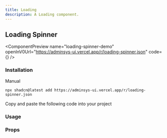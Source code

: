 ```yaml
---
title: Loading
description: A Loading component.
---
```


## Loading Spinner

<ComponentPreview
  name="loading-spinner-demo"
  openInV0Url="https://adminsys-ui.vercel.app/r/loading-spinner.json"
  code={<ComponentSource name="loading-spinner-demo" />}
/>

### Installation

<Tabs className="gap-0" defaultValue="cli">

<TabsList>
  <TabsTriggerShadcnCLI />
  <TabsTrigger className="cursor-pointer" value="manual">Manual</TabsTrigger>
</TabsList>

<TabsContent value="cli" className="[&>figure]:mb-0">

```package-install
npx shadcn@latest add https://adminsys-ui.vercel.app/r/loading-spinner.json
```

</TabsContent>

<TabsContent value="manual">

<Steps>

<Step>Copy and paste the following code into your project</Step>

<ComponentSource
  name="loading-spinner"
/>

</Steps>

</TabsContent>

</Tabs>

### Usage

<ComponentSource
  name="loading-spinner-demo"
  codeCollapsible
/>

### Props

<AutoTypeTable path="./src/registry/components/shared/loading/loading-spinner.tsx" name="LoadingSpinnerProps" />
